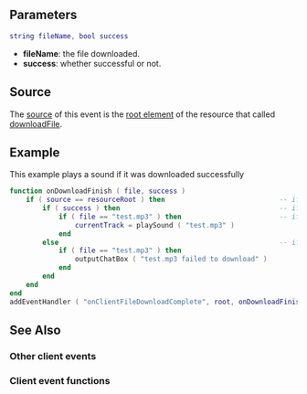 {{Client event}}
{{New items|3.0140|1.4|
 
This event is triggered when a file has been downloaded after [[/downloadFile.md|downloadFile]] has been successfully called.
}}
==Parameters== 
<syntaxhighlight lang="lua">
string fileName, bool success
</syntaxhighlight> 

*'''fileName''': the file downloaded.
*'''success''': whether successful or not.

==Source==
The [[/event_system#Event_source.md|source]] of this event is the [[/root element.md|root element]] of the resource that called [[/downloadFile.md|downloadFile]].

==Example== 
This example plays a sound if it was downloaded successfully
<syntaxhighlight lang="lua">
function onDownloadFinish ( file, success )
    if ( source == resourceRoot ) then                            -- if the file relates to this resource
        if ( success ) then                                       -- if the file was downloaded successfully
            if ( file == "test.mp3" ) then                        -- if the file name is what we were expecting
                currentTrack = playSound ( "test.mp3" )
            end
        else                                                      -- if the file wasn't downloaded successfully
            if ( file == "test.mp3" ) then
                outputChatBox ( "test.mp3 failed to download" )
            end
        end
    end
end
addEventHandler ( "onClientFileDownloadComplete", root, onDownloadFinish )
</syntaxhighlight>

==See Also==
===Other client events===
{{Client_other_events}}
===Client event functions===
{{Client_event_functions}}